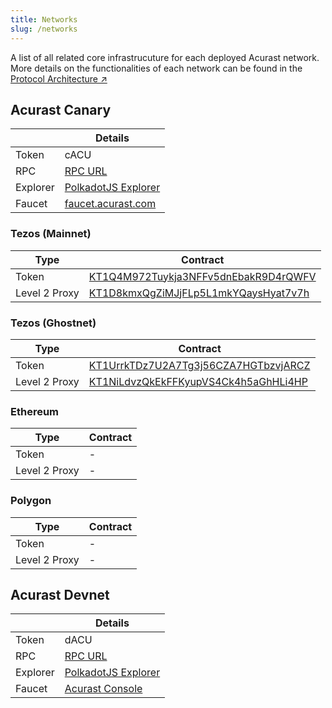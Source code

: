 ```yaml
---
title: Networks
slug: /networks
---
```


A list of all related core infrastrucuture for each deployed Acurast network. More details on the functionalities of each network can be found in the [Protocol Architecture ↗](/acurast-protocol/architecture/instances)

## Acurast Canary

|          | Details                                                                                                            |
| -------- | ------------------------------------------------------------------------------------------------------------------ |
| Token    | cACU                                                                                                               |
| RPC      | [RPC URL](wss://acurast-canarynet-ws.prod.gke.papers.tech)                                                         |
| Explorer | [PolkadotJS Explorer](https://polkadot.js.org/apps/?rpc=wss://acurast-canarynet-ws.prod.gke.papers.tech#/explorer) |
| Faucet   | [faucet.acurast.com](https://faucet.acurast.com/)                                                                  |

### Tezos (Mainnet)

| Type          | Contract                                                                                                                |
| ------------- | ----------------------------------------------------------------------------------------------------------------------- |
| Token         | [KT1Q4M972Tuykja3NFFv5dnEbakR9D4rQWFV](https://better-call.dev/mainnet/KT1Q4M972Tuykja3NFFv5dnEbakR9D4rQWFV/operations) |
| Level 2 Proxy | [KT1D8kmxQgZiMJjFLp5L1mkYQaysHyat7v7h](https://better-call.dev/mainnet/KT1D8kmxQgZiMJjFLp5L1mkYQaysHyat7v7h/operations) |

### Tezos (Ghostnet)

| Type          | Contract                                                                                                                |
| ------------- | ----------------------------------------------------------------------------------------------------------------------- |
| Token         | [KT1UrrkTDz7U2A7Tg3j56CZA7HGTbzvjARCZ](https://better-call.dev/mainnet/KT1UrrkTDz7U2A7Tg3j56CZA7HGTbzvjARCZ/operations) |
| Level 2 Proxy | [KT1NiLdvzQkEkFFKyupVS4Ck4h5aGhHLi4HP](https://better-call.dev/mainnet/KT1NiLdvzQkEkFFKyupVS4Ck4h5aGhHLi4HP/operations) |

### Ethereum

| Type          | Contract |
| ------------- | -------- |
| Token         | -        |
| Level 2 Proxy | -        |

### Polygon

| Type          | Contract |
| ------------- | -------- |
| Token         | -        |
| Level 2 Proxy | -        |

## Acurast Devnet

|          | Details                                                                                                     |
| -------- | ----------------------------------------------------------------------------------------------------------- |
| Token    | dACU                                                                                                        |
| RPC      | [RPC URL](wss://wss.collator-1.acurast.papers.tech)                                                         |
| Explorer | [PolkadotJS Explorer](https://polkadot.js.org/apps/?rpc=wss://wss.collator-1.acurast.papers.tech#/explorer) |
| Faucet   | [Acurast Console](https://console.acurast.com/)                                                             |
